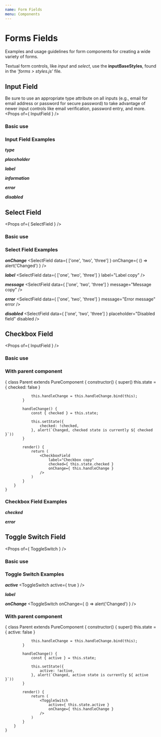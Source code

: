 ```yaml
---
name: Form Fields
menu: Components
---
```



# Forms Fields
Examples and usage guidelines for form components for creating a wide variety of forms. <br />

Textual form controls, like _input_ and _select_, use the **inputBaseStyles**, found in the _'forms > styles.js'_ file.

<!-- Text input field -->
## Input Field
Be sure to use an appropriate type attribute on all inputs (e.g., email for email address or password for secure password) to take advantage of newer input controls like email verification, password entry, and more.
<Props of={ InputField } />

### Basic use
<Playground>
    <InputField />
</Playground>

### Input Field Examples

***type***
<InputField type="password" />

***placeholder***
<InputField placeholder="placeholder" />

***label***
<InputField label="Label copy" />

***information***
<InputField message="Information copy" />

***error***
<InputField message="Error message" error />

***disabled***
<InputField placeholder="Disabled field" disabled />

<!-- Select field -->
## Select Field
<Props of={ SelectField } />

### Basic use
<Playground>
    <SelectField data={ ['one', 'two', 'three'] } />
</Playground>

### Select Field Examples

***onChange***
<SelectField data={ ['one', 'two', 'three'] } onChange={ () => alert('Changed') } />

***label***
<SelectField data={ ['one', 'two', 'three'] } label="Label copy" />

***message***
<SelectField data={ ['one', 'two', 'three'] } message="Message copy" />

***error***
<SelectField data={ ['one', 'two', 'three'] } message="Error message" error />

***disabled***
<SelectField data={ ['one', 'two', 'three'] } placeholder="Disabled field" disabled />

<!-- Checkbox field -->
## Checkbox Field
<Props of={ InputField } />

### Basic use
<Playground>
    <CheckboxField
        label="Checkbox copy"
    />
</Playground>

### With parent component
<Playground>
    {
        class Parent extends PureComponent {
            constructor() {
                super()
                this.state = { checked: false }

                this.handleChange = this.handleChange.bind(this);
            }

            handleChange() {
                const { checked } = this.state;

                this.setState({
                    checked: !checked,
                }, alert(`Changed, checked state is currently ${ checked }`))
            }

            render() {
                return (
                    <CheckboxField
                        label="Checkbox copy"
                        checked={ this.state.checked }
                        onChange={ this.handleChange }
                    />
                )
            }
        }
    }
</Playground>

### Checkbox Field Examples

***checked***
<CheckboxField
    label="Checkbox copy"
    checked
/>

***error***
<CheckboxField
    label="Checkbox error"
    checked
    error
/>

<!-- ToggleSwitch field -->
## Toggle Switch Field
<Props of={ ToggleSwitch } />

### Basic use
<Playground>
    <ToggleSwitch />
</Playground>

### Toggle Switch Examples

***active***
<ToggleSwitch
    active={ true }
/>

***label***
<ToggleSwitch
    label="Label copy"
/>

***onChange***
<ToggleSwitch
    onChange={ () => alert('Changed') }
/>

### With parent component
<Playground>
    {
        class Parent extends PureComponent {
            constructor() {
                super()
                this.state = { active: false }

                this.handleChange = this.handleChange.bind(this);
            }

            handleChange() {
                const { active } = this.state;

                this.setState({
                    active: !active,
                }, alert(`Changed, active state is currently ${ active }`))
            }

            render() {
                return (
                    <ToggleSwitch
                        active={ this.state.active }
                        onChange={ this.handleChange }
                    />
                )
            }
        }
    }
</Playground>

